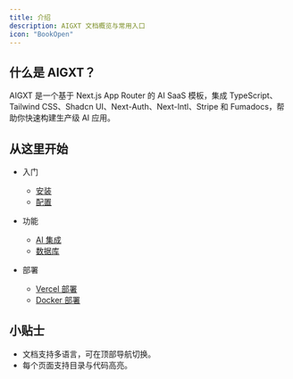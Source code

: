 ```yaml
---
title: 介绍
description: AIGXT 文档概览与常用入口
icon: "BookOpen"
---
```


## 什么是 AIGXT？
AIGXT 是一个基于 Next.js App Router 的 AI SaaS 模板，集成 TypeScript、Tailwind CSS、Shadcn UI、Next-Auth、Next-Intl、Stripe 和 Fumadocs，帮助你快速构建生产级 AI 应用。

## 从这里开始
- 入门
  - [安装](/docs/getting-started/installation)
  - [配置](/docs/getting-started/configuration)

- 功能
  - [AI 集成](/docs/features/ai-integration)
  - [数据库](/docs/features/database)

- 部署
  - [Vercel 部署](/docs/deployment/vercel)
  - [Docker 部署](/docs/deployment/docker)

## 小贴士
- 文档支持多语言，可在顶部导航切换。
- 每个页面支持目录与代码高亮。

